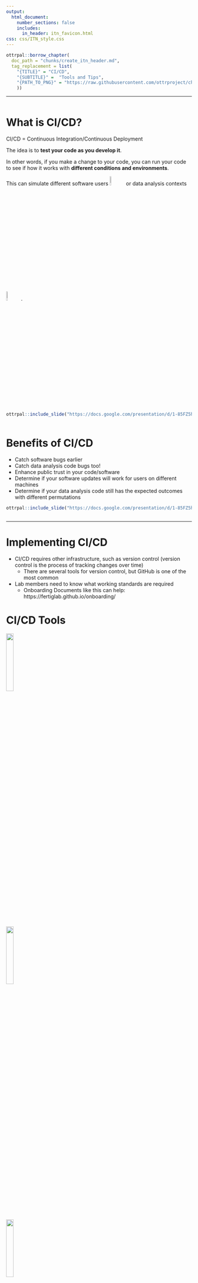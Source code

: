 ```yaml
---
output:
  html_document:
    number_sections: false
    includes:
      in_header: itn_favicon.html
css: css/ITN_style.css
---
```


```r
ottrpal::borrow_chapter(
  doc_path = "chunks/create_itn_header.md",
  tag_replacement = list(
    "{TITLE}" = "CI/CD", 
    "{SUBTITLE}" =  "Tools and Tips",
    "{PATH_TO_PNG}" = "https://raw.githubusercontent.com/ottrproject/cheatsheets/refs/heads/main/pngs/cicd.png"
    ))
```

<hr>



<div class="row">
<div class="column">
# What is CI/CD?

CI/CD = Continuous Integration/Continuous Deployment

The idea is to **test your code as you develop it**.

In other words, if you make a change to your code, you can run your code to see if how it works with **different conditions and environments**.

This can simulate different software users <img src="https://www.iconpacks.net/icons/1/free-icon-user-group-296.png" width = 8%>  or data analysis contexts <img src="https://www.iconpacks.net/icons/4/free-icon-laptop-settings-12589.png" width = 8%>.

```r
ottrpal::include_slide("https://docs.google.com/presentation/d/1-85FZ5hpKKXdqq0bnWPNKO6Mkb9IzSr6N4Je9Y3S_6g/edit?slide=id.g35279513746_0_2350#slide=id.g35279513746_0_2350")
```

</div>

<div class="column">

# Benefits of CI/CD

- Catch software bugs earlier
- Catch data analysis code bugs too!
- Enhance public trust in your code/software
- Determine if your software updates will work for users on different machines
- Determine if your data analysis code still has the expected outcomes with different permutations

```r
ottrpal::include_slide("https://docs.google.com/presentation/d/1-85FZ5hpKKXdqq0bnWPNKO6Mkb9IzSr6N4Je9Y3S_6g/edit?slide=id.g35279513746_0_2381#slide=id.g35279513746_0_2381")
```

</div>

</div>

<hr>

# Implementing CI/CD

- CI/CD requires other infrastructure, such as version control
(version control is the process of tracking changes over time)
  - There are several tools for version control, but GitHub is one of the most common
- Lab members need to know what working standards are required
  - Onboarding Documents like this can help: https://fertiglab.github.io/onboarding/
  
# CI/CD Tools

<a href="https://www.travis-ci.com/"> <img src="css/images/travisci.png" width = 20%> </a>

<a href="https://circleci.com/"><img src="css/images/circleci.png" width = 20%> </a>

<a href="https://docs.gitlab.com/ci//"><img src="css/images/gitlab.png" width = 20%> </a>

<a href="https://github.blog/enterprise-software/ci-cd/build-ci-cd-pipeline-github-actions-four-steps/"><img
src="css/images/githubactions.png" width = 20%> </a>

<a href="https://www.jenkins.io/"><img src="css/images/jenkins.png" width = 20%> </a>


